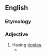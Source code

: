 ==English==

===Etymology===
{{suffix|en|ripple|y}}

===Adjective===
{{en-adj}}

# Having [[ripple]]s.
#* {{RQ:Twain Huckleberry Finn|chapter=VIII|passage=Well, by this time I was most down to the foot of the island. A little '''ripply''', cool breeze begun to blow, and that was as good as saying the night was about done.}}